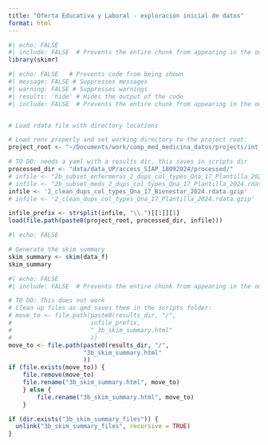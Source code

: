 ```yaml
---
title: "Oferta Educativa y Laboral - exploración inicial de datos"
format: html
---
```



```r
#| echo: FALSE
#| include: FALSE  # Prevents the entire chunk from appearing in the output
library(skimr)
```


```r
#| echo: FALSE   # Prevents code from being shown
#| message: FALSE # Suppresses messages
#| warning: FALSE # Suppresses warnings
#| results: 'hide' # Hides the output of the code
#| include: FALSE  # Prevents the entire chunk from appearing in the output


# Load rdata file with directory locations

# Load renv properly and set working directory to the project root:
project_root <- "~/Documents/work/comp_med_medicina_datos/projects/int_op/oferta_educativa_laboral/"

# TO DO: needs a yaml with a results dir, this saves in scripts dir
processed_dir <- "data/data_UP/access_SIAP_18092024/processed/"
# infile <- "2b_subset_enfermeras_2_dups_col_types_Qna_17_Plantilla_2024.rdata.gzip"
# infile <- "2b_subset_meds_2_dups_col_types_Qna_17_Plantilla_2024.rdata.gzip"   
infile <- '2_clean_dups_col_types_Qna_17_Bienestar_2024.rdata.gzip'
# infile <- '2_clean_dups_col_types_Qna_17_Plantilla_2024.rdata.gzip'

infile_prefix <- strsplit(infile, "\\.")[[1]][1]
load(file.path(paste0(project_root, processed_dir, infile)))
```



```r
#| echo: FALSE

# Generate the skim summary
skim_summary <- skim(data_f)
skim_summary
```


```r
#| echo: FALSE
#| include: FALSE  # Prevents the entire chunk from appearing in the output

# TO DO: This does not work
# Clean up files as qmd saves them in the scripts folder:
# move_to <- file.path(paste0(results_dir, "/",
#                      infile_prefix,
#                      "_3b_skim_summary.html"
#                      ))
move_to <- file.path(paste0(results_dir, "/",
                     "3b_skim_summary.html"
                     ))
if (file.exists(move_to)) {
    file.remove(move_to)
    file.rename("3b_skim_summary.html", move_to)
    } else {
        file.rename("3b_skim_summary.html", move_to)
    }

if (dir.exists("3b_skim_summary_files")) {
  unlink("3b_skim_summary_files", recursive = TRUE)
}
```
